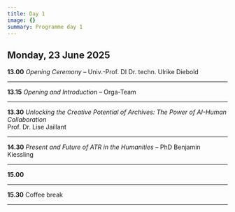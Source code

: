 ```yaml
---
title: Day 1
image: {}
summary: Programme day 1
---
```

## Monday, 23 June 2025

**13.00** *Opening Ceremony* – Univ.-Prof. DI Dr. techn. Ulrike Diebold

---

**13.15** *Opening and Introductio*n – Orga-Team

---

**13.30** *Unlocking the Creative Potential of Archives: The Power of AI-Human Collaboration*\
&#x20;         Prof. Dr. Lise Jaillant

---

**14.30** *Present and Future of ATR in the Humanities* – PhD Benjamin Kiessling

---

**15.00**&#x20;

---

**15.30** Coffee break

---
